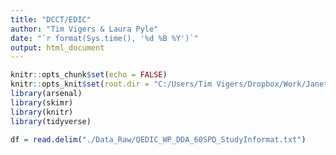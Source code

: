 ```yaml
---
title: "DCCT/EDIC"
author: "Tim Vigers & Laura Pyle"
date: "`r format(Sys.time(), '%d %B %Y')`"
output: html_document
---
```


```r
knitr::opts_chunk$set(echo = FALSE)
knitr::opts_knit$set(root.dir = "C:/Users/Tim Vigers/Dropbox/Work/Janet Snell-Bergeon/DCCT")
library(arsenal)
library(skimr)
library(knitr)
library(tidyverse)
```

```r
df = read.delim("./Data_Raw/QEDIC_WP_DDA_60SPD_StudyInformat.txt")
```
